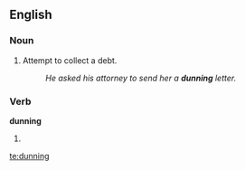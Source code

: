 ==English==

===Noun===
{{en-noun|-}}

# Attempt to collect a debt.
#:''He asked his attorney to send her a '''dunning''' letter.''

===Verb===
'''dunning'''

# {{present participle of|[[dun]]}}

[[te:dunning]]